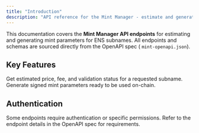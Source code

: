 ```yaml
---
title: "Introduction"
description: "API reference for the Mint Manager - estimate and generate mint parameters for ENS subnames. This documentation covers only the Mint API endpoints as defined in the OpenAPI spec."
---
```


<Note>
  This documentation covers the <strong>Mint Manager API endpoints</strong> for
  estimating and generating mint parameters for ENS subnames. All endpoints and
  schemas are sourced directly from the OpenAPI spec (
  <code>mint-openapi.json</code>).
</Note>

## Key Features

<CardGroup cols={2}>
  <Card
    title="Estimate Mint Parameters"
    icon="calculator"
    href="/api-reference/mint/estimate"
    arrow="true"
  >
    Get estimated price, fee, and validation status for a requested subname.
  </Card>
  <Card
    title="Generate Mint Parameters"
    icon="key"
    href="/api-reference/mint"
    arrow="true"
  >
    Generate signed mint parameters ready to be used on-chain.
  </Card>
</CardGroup>

## Authentication

Some endpoints require authentication or specific permissions. Refer to the endpoint details in the OpenAPI spec for requirements.
